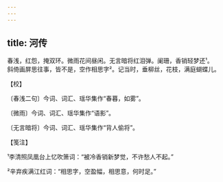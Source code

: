 ```yaml
---
---
---
```

title: 河传
---







春浅，红怨，掩双环。微雨花间昼闲。无言暗将红泪弹。阑珊，香销轻梦还¹。　　斜倚画屏思往事，皆不是，空作相思字²。记当时，垂柳丝，花枝，满庭蝴蝶儿。





【校】


〔春浅二句〕今词、词汇、瑶华集作“春暮，如雾”。

〔微雨〕今词、词汇、瑶华集作“语影”。

〔无言暗将〕今词、词汇、瑶华集作“背人偷将”。





【笺注】


¹李清照凤凰台上忆吹箫词：“被冷香销新梦觉，不许愁人不起。”

²辛弃疾满江红词：“相思字，空盈幅，相思意，何时足。”
